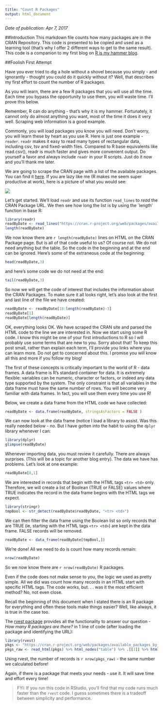 ```yaml
---
title: "Count R Packages"
output: html_document
---
```

*Date of publication:  Apr 7, 2017*

##Introduction
This markdown file counts how many packages are in the CRAN Repository.  This code is presented to be copied and used as a learning tool (that's why I offer 2 different ways to get to the same result).  This code is a companion to my first blog on [R is my hammer blog](http://www.rismyhammer.com/r-v-python/).

##Foolish First Attempt

Have you ever tried to dig a hole without a shovel because you simply - and ignorantly - thought you could do it quickly without it?  Well, that describes my first effort to count the number of R packages.

As you will learn, there are a few R packages that you will use all the time.  Each time you bypass the opportunity to use them, you will waste time.  I'll prove this below.

Remember, R can do anything - that's why it is my hammer.  Fortunately, it cannot only do almost anything you want, most of the time it does it very well.  Scraping web information is a good example.

Commonly, you will load packages you know you will need.  Don't worry, you will learn these by heart as you use R.  Here is just one example - `reader`.  `readr` makes it easy to read many types of rectangular data, including csv, tsv and fixed-width files. Compared to R base equivalents like read.csv(), readr is much faster and gives more convenient output.  Do yourself a favor and always include `readr` in your R scripts.  Just do it now and you'll thank me later.

We are going to scrape the CRAN page with a list of the available packages.  You can find it [here](https://cran.r-project.org/web/packages/available_packages_by_date.html).  If you are lazy like me (R makes me seem super productive at work), here is a picture of what you would see:

![](../images/CRAN_Pgks.JPG)


Let's get started.  We'll load `readr` and use its function `read_lines` to *read* the CRAN Package URL.  We then see how long the list is by using the `length' function in base R:

```r
library(readr)
readByDate <- read_lines("https://cran.r-project.org/web/packages/available_packages_by_date.html")
length(readByDate)
```
We now know there are `r length(readByDate)` lines on HTML on the CRAN Package page.  But is all of that code useful to us?  Of course not. We do not need anything but the table.  So the code in the beginning and at the end can be ignored.  Here's some of the extraneous code at the beginning:
```r
head(readByDate,3)
```
and here's some code we do not need at the end:
```r
tail(readByDate,3)
```
So now we will get the code of interest that includes the information about the CRAN Packages.  To make sure it all looks right, let's also look at the first and last line of the file we have created:

```r
readByDate <- readByDate[18:length(readByDate)-3]
readByDate[1]
readByDate[length(readByDate)]
```

OK, everything looks OK.  We have scraped the CRAN site and parsed the HTML code to the line we are interested in.  Now we start using some R code.  I know this might be one of your first introductions to R so I will probably use some terms that are new to you.  Sorry about that!  To keep this post small, rather than explain each term, I'll provide you links where you can learn more.  Do not get to concerned about this.  I promise you will know all this and more if you follow my blog!

The first of these concepts is critically important to the world of R - data frames.  A data frame is R’s standard container for data. It is extremely flexible: variables can be numeric, character or factors, or indeed any data type supported by the system. The only constraint is that all variables in the data frame must have the same number of rows. You will become very familiar with data frames.  In fact, you will use them every time you use R!

Below, we create a data frame from the HTML code we have collected:
```r
readByDate <- data.frame(readByDate, stringsAsFactors = FALSE )
```
We can now look at the data frame (notice I load a library to assist.  Was this really needed below - no.  But I have gotten into the habit to using the `dplyr` library whenever I can:
```r
library(dplyr)
glimpse(readByDate)

```

Whenever importing data, you must review it carefully.  There are always surprises.  (This will be a topic for another blog entry).  The data we have has problems.  Let's look at one example:
```r
readByDate[8,1]
```
We are interested in records that begin with the HTML tags `<tr> <td>` only.  Therefore, we will create a list of Boolean (TRUE or FALSE) values where TRUE indicates the record in the data frame begins with the HTML tags we expect.  

```r
library(stringr)
tmpBool <- str_detect(readByDate$readByDate, "<tr> <td>")
```
We can then filter the data frame using the Boolean list so only records that are TRUE (ie, starting with the HTML tags `<tr> <td>`) are kept in the data frame.  FALSE records will be removed.
```r
readByDate <- data_frame(readByDate[tmpBool,])

```
We're done!  All we need to do is count how many records remain:

```r
nrow(readByDate)
```
So we now know there are `r nrow(readByDate)` R packages.

Even if the code does not make sense to you, the logic we used as pretty simple.  All we did was count how many records in an HTML start with specific HTML tags.  The code works, but. . . was it the most efficient method?  No, not even close.

Recall  the beginning of this document when I stated there is an R package for everything and often these tools make things easier?  Well, like always, it is true in the case too.

The [rvest package](https://cran.r-project.org/web/packages/rvest/rvest.pdf) provides all the functionality to answer our question - *How many R packages are there?* in 1 line of code (after loading the package and identifying the URL):

```r
library(rvest)
pkgs <- "https://cran.r-project.org/web/packages/available_packages_by_date.html"
pkgs_raw <- read_html(pkgs) %>% html_nodes("table") %>% .[[1]] %>% html_table()
```
Using rvest, the number of records is `r nrow(pkgs_raw)` - the same number we calculated before!

Again, if there is a package that meets your needs - use it.  It will save time and effort every time!

>FYI:  If you run this code in RStudio, you'll find that my code runs much faster than the `rvest` code.  I guess sometimes there is a tradeoff between simplicity and performance.
